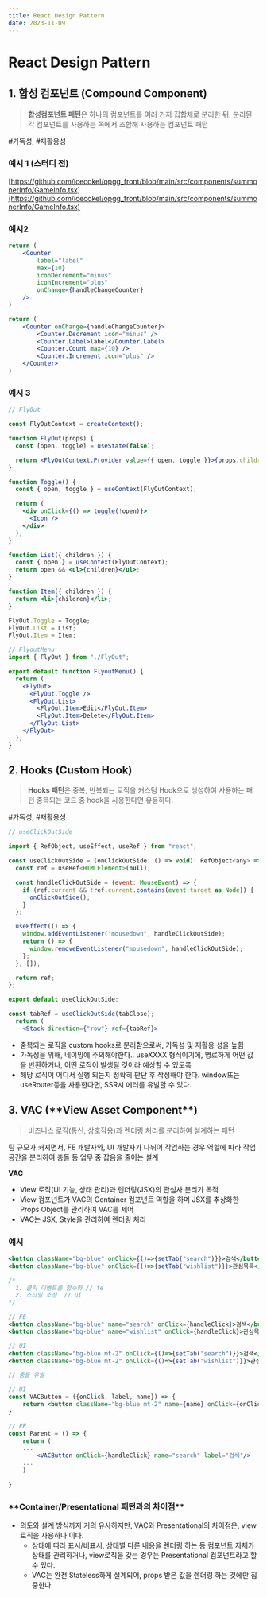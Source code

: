 ```yaml
---
title: React Design Pattern
date: 2023-11-09
---
```


# React Design Pattern

## 1. 합성 컴포넌트 (Compound Component)

> **합성컴포넌트 패턴**은 하나의 컴포넌트를 여러 가지 집합체로 분리한 뒤, 분리된 각 컴포넌트를 사용하는 쪽에서 조합해 사용하는 컴포넌트 패턴

#가독성, #재활용성

### 예시 1 (스터디 전)

[https://github.com/icecokel/opgg_front/blob/main/src/components/summonerInfo/GameInfo.tsx](https://github.com/icecokel/opgg_front/blob/main/src/components/summonerInfo/GameInfo.tsx)

### 예시2

```jsx
return (
	<Counter
		label="label"
		max={10}
		iconDecrement="minus"
		iconIncrement="plus"
		onChange={handleChangeCounter}
	/>
)

return (
	<Counter onChange={handleChangeCounter}>
		<Counter.Decrement icon="minus" />
		<Counter.Label>label</Counter.Label>
		<Counter.Count max={10} />
		<Counter.Increment icon="plus" />
	</Counter>
)
```

### 예시 3

```jsx
// FlyOut

const FlyOutContext = createContext();

function FlyOut(props) {
  const [open, toggle] = useState(false);

  return <FlyOutContext.Provider value={{ open, toggle }}>{props.children}</FlyOutContext.Provider>;
}

function Toggle() {
  const { open, toggle } = useContext(FlyOutContext);

  return (
    <div onClick={() => toggle(!open)}>
      <Icon />
    </div>
  );
}

function List({ children }) {
  const { open } = useContext(FlyOutContext);
  return open && <ul>{children}</ul>;
}

function Item({ children }) {
  return <li>{children}</li>;
}

FlyOut.Toggle = Toggle;
FlyOut.List = List;
FlyOut.Item = Item;
```

```jsx
// FlyoutMenu
import { FlyOut } from "./FlyOut";

export default function FlyoutMenu() {
  return (
    <FlyOut>
      <FlyOut.Toggle />
      <FlyOut.List>
        <FlyOut.Item>Edit</FlyOut.Item>
        <FlyOut.Item>Delete</FlyOut.Item>
      </FlyOut.List>
    </FlyOut>
  );
}
```

## 2. Hooks (Custom Hook)

> **Hooks 패턴**은 중복, 반복되는 로직을 커스텀 Hook으로 생성하여 사용하는 패턴
> 중복되는 코드 중 hook을 사용한다면 유용하다.

#가독성, #재활용성

```jsx
// useClickOutSide

import { RefObject, useEffect, useRef } from "react";

const useClickOutSide = (onClickOutSide: () => void): RefObject<any> => {
  const ref = useRef<HTMLElement>(null);

  const handleClickOutSide = (event: MouseEvent) => {
    if (ref.current && !ref.current.contains(event.target as Node)) {
      onClickOutSide();
    }
  };

  useEffect(() => {
    window.addEventListener("mousedown", handleClickOutSide);
    return () => {
      window.removeEventListener("mousedown", handleClickOutSide);
    };
  }, []);

  return ref;
};

export default useClickOutSide;
```

```jsx
const tabRef = useClickOutSide(tabClose);
  return (
    <Stack direction={"row"} ref={tabRef}>
```

- 중복되는 로직을 custom hooks로 분리함으로써, 가독성 및 재활용 성을 높힘
- 가독성을 위해, 네이밍에 주의해야한다.. useXXXX 형식이기에, 명료하게 어떤 값을 반환하거나, 어떤 로직이 발생될 것이라 예상할 수 있도록
- 해당 로직이 어디서 실행 되는지 정확히 판단 후 작성해야 한다. window또는 useRouter등을 사용한다면, SSR시 에러를 유발할 수 있다.

## 3. VAC (\***\*View Asset Component\*\***)

> 비즈니스 로직(통신, 상호작용)과 렌더링 처리를 분리하여 설계하는 패턴

팀 규모가 커지면서, FE 개발자와, UI 개발자가 나뉘어 작업하는 경우 역할에 따라 작업 공간을 분리하여 충돌 등 업무 중 잡음을 줄이는 설계

**VAC**

- View 로직(UI 기능, 상태 관리)과 렌더링(JSX)의 관심사 분리가 목적
- View 컴포넌트가 VAC의 Container 컴포넌트 역할을 하며 JSX를 추상화한 Props Object를 관리하여 VAC를 제어
- VAC는 JSX, Style을 관리하여 렌더링 처리

### 예시

```jsx
<button className="bg-blue" onClick={()=>{setTab("search")}}>검색</button>
<button className="bg-blue" onClick={()=>{setTab("wishlist")}}>관심목록</button>

/*
  1. 클릭 이벤트를 함수화 // fe
  2. 스타일 조정  // ui
*/

// FE
<button className="bg-blue" name="search" onClick={handleClick}>검색</button>
<button className="bg-blue" name="wishlist" onClick={handleClick}>관심목록</button>

// UI
<button className="bg-blue mt-2" onClick={()=>{setTab("search")}}>검색</button>
<button className="bg-blue mt-2" onClick={()=>{setTab("wishlist")}}>관심목록</button>

// 충돌 유발
```

```jsx
// UI
const VACButton = ({onClick, label, name}) => {
	return <button className="bg-blue mt-2" name={name} onClick={onClick}>{label}</button>
}

// FE
const Parent = () => {
	return (
	...
		<VACButton onClick={handleClick} name="search" label="검색"/>
	...
	)

}
```

### \***\*Container/Presentational 패턴과의 차이점\*\***

- 의도와 설계 방식까지 거의 유사하지만, VAC와 Presentational의 차이점은, view로직을 사용하나 이다.
  - 상태에 따라 표시/비표시, 상태별 다른 내용을 렌더링 하는 등 컴포넌트 자체가 상태를 관리하거나, view로직을 갖는 경우는 Presentational 컴포넌트라고 할 수 있다.
  - VAC는 완전 Stateless하게 설계되어, props 받은 값을 렌더링 하는 것에만 집중한다.
